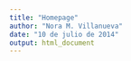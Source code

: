```yaml
---
title: "Homepage"
author: "Nora M. Villanueva"
date: "10 de julio de 2014"
output: html_document
---
```


